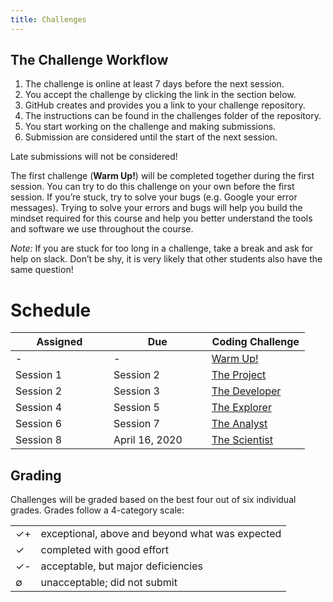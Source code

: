 ```yaml
---
title: Challenges
---
```


## The Challenge Workflow

1. The challenge is online at least 7 days before the next session.
2. You accept the challenge by clicking the link in the section below.
3. GitHub creates and provides you a link to your challenge repository.
4. The instructions can be found in the challenges folder of the repository.
5. You start working on the challenge and making submissions.
6. Submission are considered until the start of the next session.

Late submissions will not be considered!

The first challenge (**Warm Up!**) will be completed together during the first session.
You can try to do this challenge on your own before the first session. If you're stuck, try to solve your bugs (e.g. Google your error messages). Trying to solve your errors and bugs will help you build the mindset required for this course and help you better understand the tools and software we use throughout the course.

*Note:* If you are stuck for too long in a challenge, take a break and ask for help on slack. Don't be shy, it is very likely that other students also have the same question!


# Schedule

| Assigned  | Due            | Coding Challenge                                                 |
| -         | -              | -                                                                |
| -         | -              | [Warm Up!](https://classroom.github.com/a/aYJBdg6P)              |
| Session 1 | Session 2      | [The Project](https://classroom.github.com/a/cBKLpsZC) |
| Session 2 | Session 3      | [The Developer](https://classroom.github.com/a/6ConAKQs) |
| Session 4 | Session 5      | [The Explorer](https://classroom.github.com/a/f4bspIRM)          |
| Session 6 | Session 7      | [The Analyst](https://classroom.github.com/a/PGW6Budq)           |
| Session 8 | April 16, 2020 | [The Scientist](https://classroom.github.com/a/aOPQL3xM)         |


## Grading

Challenges will be graded based on the best four out of six individual grades.
Grades follow a 4-category scale:

---- -------------------------------------------------
✓+   exceptional, above and beyond what was expected
✓    completed with good effort
✓-   acceptable, but major deficiencies
∅    unacceptable; did not submit
---- -------------------------------------------------

